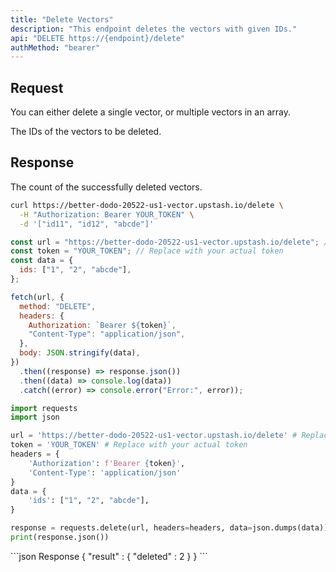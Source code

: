 ```yaml
---
title: "Delete Vectors"
description: "This endpoint deletes the vectors with given IDs."
api: "DELETE https://{endpoint}/delete"
authMethod: "bearer"
---
```


## Request

You can either delete a single vector, or multiple vectors in an array.

<ParamField body="ids" type="string[]" required>
  The IDs of the vectors to be deleted.
</ParamField>

## Response

<ResponseField name="deleted" type="number">
  The count of the successfully deleted vectors.
</ResponseField>

<RequestExample>

```sh curl
curl https://better-dodo-20522-us1-vector.upstash.io/delete \
  -H "Authorization: Bearer YOUR_TOKEN" \
  -d '["id11", "id12", "abcde"]'
```

```js Node
const url = "https://better-dodo-20522-us1-vector.upstash.io/delete"; // Replace with your index endpoint.
const token = "YOUR_TOKEN"; // Replace with your actual token
const data = {
  ids: ["1", "2", "abcde"],
};

fetch(url, {
  method: "DELETE",
  headers: {
    Authorization: `Bearer ${token}`,
    "Content-Type": "application/json",
  },
  body: JSON.stringify(data),
})
  .then((response) => response.json())
  .then((data) => console.log(data))
  .catch((error) => console.error("Error:", error));
```

```python Python
import requests
import json

url = 'https://better-dodo-20522-us1-vector.upstash.io/delete' # Replace with your index endpoint.
token = 'YOUR_TOKEN' # Replace with your actual token
headers = {
    'Authorization': f'Bearer {token}',
    'Content-Type': 'application/json'
}
data = {
    'ids': ["1", "2", "abcde"],
}

response = requests.delete(url, headers=headers, data=json.dumps(data))
print(response.json())
```

</RequestExample>

<ResponseExample>
```json Response
{
  "result" : {
    "deleted" : 2
  }
}
```

</ResponseExample>
